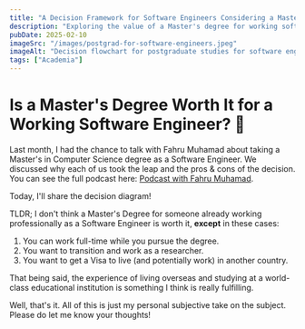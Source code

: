 ```yaml
---
title: "A Decision Framework for Software Engineers Considering a Master's Degree"
description: "Exploring the value of a Master's degree for working software engineers, based on a discussion with Fahru Muhamad, and presenting a decision framework."
pubDate: 2025-02-10
imageSrc: "/images/postgrad-for-software-engineers.jpeg"
imageAlt: "Decision flowchart for postgraduate studies for software engineers"
tags: ["Academia"]
---
```



# Is a Master's Degree Worth It for a Working Software Engineer? 🤔

Last month, I had the chance to talk with Fahru Muhamad about taking a Master's in Computer Science degree as a Software Engineer. We discussed why each of us took the leap and the pros & cons of the decision. You can see the full podcast here: [Podcast with Fahru Muhamad](https://lnkd.in/dVNNFuzb).

Today, I'll share the decision diagram!
<MdImageContainer>
  <Picture
    src="/images/podcast-se-growth-postgrad.jpeg"
    alt="Podcast cover"
    width="300"
    height="300"
  />
</MdImageContainer>

TLDR; I don't think a Master's Degree for someone already working professionally as a Software Engineer is worth it, **except** in these cases:

1.  You can work full-time while you pursue the degree.
2.  You want to transition and work as a researcher.
3.  You want to get a Visa to live (and potentially work) in another country.

That being said, the experience of living overseas and studying at a world-class educational institution is something I think is really fulfilling.

Well, that's it. All of this is just my personal subjective take on the subject. Please do let me know your thoughts!
